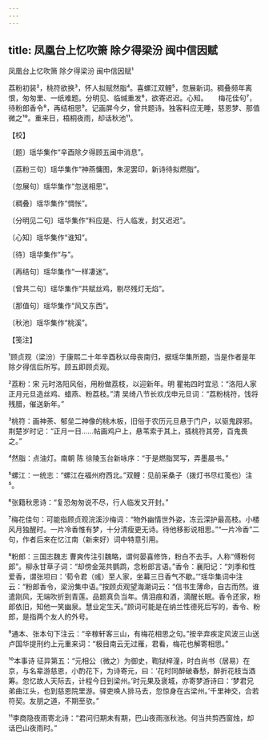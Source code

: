```yaml
---
---
---
```

title: 凤凰台上忆吹箫 除夕得梁汾 闽中信因赋
---



凤凰台上忆吹箫 除夕得梁汾 闽中信因赋¹





荔粉初装²，桃符欲换³，怀人拟赋然脂⁴。喜螺江双鲤⁵，忽展新词。稠叠频年离恨，匆匆里、一纸难题。分明见、临缄重发⁶，欲寄迟迟。心知。　　梅花佳句⁷，待粉郎香令⁸，再结相思⁹。记画屏今夕，曾共题诗。独客料应无睡，慈恩梦、那值微之¹⁰。重来日，梧桐夜雨，却话秋池¹¹。





【校】


〔题〕瑶华集作“辛酉除夕得顾五闽中消息”。

〔荔粉三句〕瑶华集作“神燕慵图，朱泥罢印，新诗待拟燃脂”。

〔忽展句〕瑶华集作“忽送相思”。

〔稠叠〕瑶华集作“惆怅”。

〔分明见二句〕瑶华集作“料应是、行人临发，封又迟迟”。

〔心知〕瑶华集作“谁知”。

〔待〕瑶华集作“与”。

〔再结句〕瑶华集作“一样凄迷”。

〔曾共二句〕瑶华集作“共赋丝鸡，剔尽残灯无焰”。

〔那值句〕瑶华集作“风又东西”。

〔秋池〕瑶华集作“桃溪”。





【笺注】


¹顾贞观（梁汾）于康熙二十年辛酉秋以母丧南归，据瑶华集所题，当是作者是年除夕得信后所写。顾五即顾贞观。

²荔粉：宋 元时洛阳风俗，用粉做荔枝，以迎新年。明 瞿祐四时宜忌：“洛阳人家正月元旦造丝鸡、蜡燕、粉荔枝。”清 吴绮八节长欢戊申元旦词：“荔粉桃符，饯将残腊，催送新年。”

³桃符：画神荼、郁垒二神像的桃木板，旧俗于农历元旦悬于门户，以驱鬼辟邪。荆楚岁时记：“正月一日……帖画鸡户上，悬苇索于其上，插桃符其旁，百鬼畏之。”

⁴然脂：点油灯。南朝 陈 徐陵玉台新咏序：“于是燃脂冥写，弄墨晨书。”

⁵螺江：一统志：“螺江在福州府西北。”双鲤：见前采桑子（拨灯书尽红笺也）注⁵。

⁶张籍秋思诗：“复恐匆匆说不尽，行人临发又开封。”

⁷梅花佳句：可能指顾贞观浣溪沙梅词：“物外幽情世外姿，冻云深护最高枝。小楼风月独醒时。一片冷香惟有梦，十分清瘦更无诗。待他移影说相思。”“一片冷香”二句，作者后来在忆江南（新来好）词中特意引用。

⁸粉郎：三国志魏志 曹爽传注引魏略，谓何晏喜修饰，粉白不去手。人称“傅粉何郎”。柳永甘草子词：“却傍金笼共鹦鹉，念粉郎言语。”香令：襄阳记：“刘季和性爱香，谓张坦曰：‘荀令君（彧）至人家，坐幕三日香气不歇。’”瑶华集词中注云：“粉郎香令，梁汾集中语。”按顾贞观望海潮词云：“信书生薄命，自古而然。谁遣刚风，无端吹折到青莲。品题真负当年。倩泪痕和酒，滴醒长眠。香令还家，粉郎依旧，知他一笑幽泉。慧业定生天。”顾词可能是在纳兰性德死后写的，香令、粉郎，是指两个友人的外号。

⁹通本、张本句下注云：“辛稼轩客三山，有梅花相思之句。”按辛弃疾定风波三山送卢国华提刑约上元重来词：“极目南云无过雁，君看，梅花也解寄相思。”

¹⁰本事诗 征异第五：“元相公（微之）为御史，鞫狱梓潼，时白尚书（居易）在京，与名辈游慈恩，小酌花下，为诗寄元，曰：‘花时同醉破春愁，醉折花枝当酒筹。忽忆故人天际去，计程今日到梁州。’时元果及褒城，亦寄梦游诗曰：‘梦君兄弟曲江头，也到慈恩院里游。驿吏唤人排马去，忽惊身在古梁州。’千里神交，合若符契。友朋之道，不期至欤。”

¹¹李商隐夜雨寄北诗：“君问归期未有期，巴山夜雨涨秋池。何当共剪西窗烛，却话巴山夜雨时。”